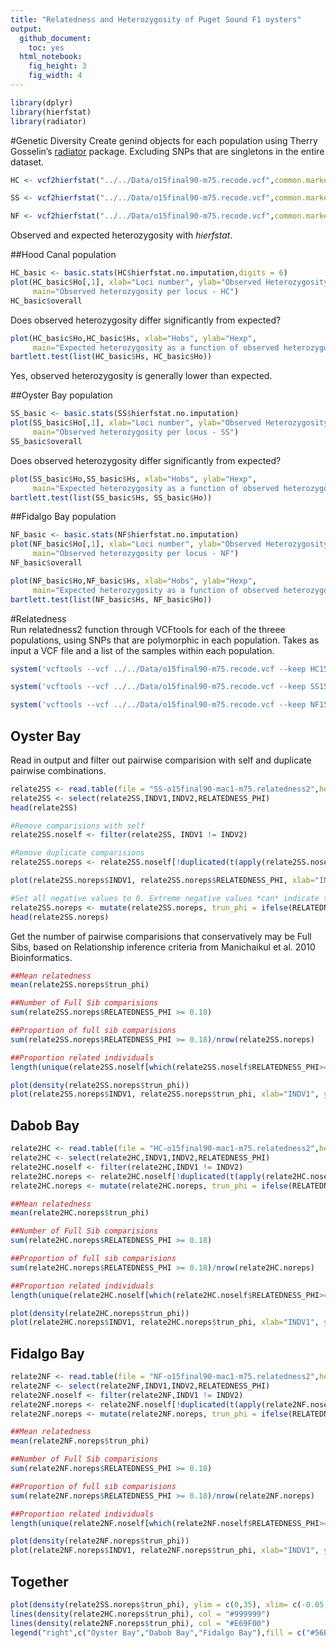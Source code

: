 ```yaml
---
title: "Relatedness and Heterozygosity of Puget Sound F1 oysters"
output:
  github_document:
    toc: yes
  html_notebook:
    fig_height: 3
    fig_width: 4
---
```

 
```r
library(dplyr)
library(hierfstat)
library(radiator)
```
#Genetic Diversity
Create genind objects for each population using Therry Gosselin's [radiator](https://rdrr.io/github/thierrygosselin/radiator/man/vcf2hierfstat.html) package. Excluding SNPs that are singletons in the entire dataset.
```r
HC <- vcf2hierfstat("../../Data/o15final90-m75.recode.vcf",common.markers = FALSE,strata = "o15_three.strata",pop.select = "HC",parallel.core = 2)

SS <- vcf2hierfstat("../../Data/o15final90-m75.recode.vcf",common.markers = FALSE,strata = "o15_three.strata",pop.select = "SS",parallel.core = 2)

NF <- vcf2hierfstat("../../Data/o15final90-m75.recode.vcf",common.markers = FALSE,strata = "o15_three.strata",pop.select = "NF",parallel.core = 2)
```
Observed and expected heterozygosity with *hierfstat*.  

##Hood Canal population

```r
HC_basic <- basic.stats(HC$hierfstat.no.imputation,digits = 6)
plot(HC_basic$Ho[,1], xlab="Loci number", ylab="Observed Heterozygosity", 
     main="Observed heterozygosity per locus - HC")
HC_basic$overall
```
Does observed heterozygosity differ significantly from expected?

```r
plot(HC_basic$Ho,HC_basic$Hs, xlab="Hobs", ylab="Hexp", 
     main="Expected heterozygosity as a function of observed heterozygosity per locus- HC")
bartlett.test(list(HC_basic$Hs, HC_basic$Ho))
```
Yes, observed heterozygosity is generally lower than expected.  

##Oyster Bay population

```r
SS_basic <- basic.stats(SS$hierfstat.no.imputation)
plot(SS_basic$Ho[,1], xlab="Loci number", ylab="Observed Heterozygosity", 
     main="Observed heterozygosity per locus - SS")
SS_basic$overall
```
Does observed heterozygosity differ significantly from expected?

```r
plot(SS_basic$Ho,SS_basic$Hs, xlab="Hobs", ylab="Hexp", 
     main="Expected heterozygosity as a function of observed heterozygosity per locus- SS")
bartlett.test(list(SS_basic$Hs, SS_basic$Ho))
```
##Fidalgo Bay population

```r
NF_basic <- basic.stats(NF$hierfstat.no.imputation)
plot(NF_basic$Ho[,1], xlab="Loci number", ylab="Observed Heterozygosity", 
     main="Observed heterozygosity per locus - NF")
NF_basic$overall
```

```r
plot(NF_basic$Ho,NF_basic$Hs, xlab="Hobs", ylab="Hexp", 
     main="Expected heterozygosity as a function of observed heterozygosity per locus- NF")
bartlett.test(list(NF_basic$Hs, NF_basic$Ho))
```

#Relatedness  
Run relatedness2 function through VCFtools for each of the threee populations, using SNPs that are polymorphic in each population. Takes as input a VCF file and a list of the samples within each population.
```r
system('vcftools --vcf ../../Data/o15final90-m75.recode.vcf --keep HC15.pop --mac 1 --relatedness2 --out HC-o15final90-mac1-m75')

system('vcftools --vcf ../../Data/o15final90-m75.recode.vcf --keep SS15.pop --mac 1 --relatedness2 --out SS-o15final90-mac1-m75')

system('vcftools --vcf ../../Data/o15final90-m75.recode.vcf --keep NF15.pop --mac 1 --relatedness2 --out NF-o15final90-mac1-m75')
```

## Oyster Bay  
Read in output and filter out pairwise comparision with self and duplicate pairwise combinations.
```r
relate2SS <- read.table(file = "SS-o15final90-mac1-m75.relatedness2",header = T)
relate2SS <- select(relate2SS,INDV1,INDV2,RELATEDNESS_PHI)
head(relate2SS)
```

```r
#Remove comparisions with self
relate2SS.noself <- filter(relate2SS, INDV1 != INDV2)

#Remove duplicate comparisions
relate2SS.noreps <- relate2SS.noself[!duplicated(t(apply(relate2SS.noself,1,sort))),]

plot(relate2SS.noreps$INDV1, relate2SS.noreps$RELATEDNESS_PHI, xlab="INDV1", ylab="PHI values",main="All PHI values", las=2)

#Set all negative values to 0. Extreme negative values *can* indicate that the two individuals are from different populations, but these are all generally low frequency.
relate2SS.noreps <- mutate(relate2SS.noreps, trun_phi = ifelse(RELATEDNESS_PHI < 0, 0, RELATEDNESS_PHI))
head(relate2SS.noreps)
```
Get the number of pairwise comparisions that conservatively may be Full Sibs, based on Relationship inference criteria from Manichaikul et al. 2010 Bioinformatics.
```r
##Mean relatedness
mean(relate2SS.noreps$trun_phi)
```
```r
##Number of Full Sib comparisions
sum(relate2SS.noreps$RELATEDNESS_PHI >= 0.18)
```
```r
##Proportion of full sib comparisions
sum(relate2SS.noreps$RELATEDNESS_PHI >= 0.18)/nrow(relate2SS.noreps)
```
```r
##Proportion related individuals
length(unique(relate2SS.noself[which(relate2SS.noself$RELATEDNESS_PHI>=0.18),1]))/length(unique(relate2SS.noself[,1]))
```

```r
plot(density(relate2SS.noreps$trun_phi))
plot(relate2SS.noreps$INDV1, relate2SS.noreps$trun_phi, xlab="INDV1", ylab="Truncated PHI values",main="Truncated PHI values", las=2)
```

## Dabob Bay  
```r
relate2HC <- read.table(file = "HC-o15final90-mac1-m75.relatedness2",header = T)
relate2HC <- select(relate2HC,INDV1,INDV2,RELATEDNESS_PHI) 
relate2HC.noself <- filter(relate2HC,INDV1 != INDV2)
relate2HC.noreps <- relate2HC.noself[!duplicated(t(apply(relate2HC.noself,1,sort))),]
relate2HC.noreps <- mutate(relate2HC.noreps, trun_phi = ifelse(RELATEDNESS_PHI < 0, 0, RELATEDNESS_PHI))
```

```r
##Mean relatedness
mean(relate2HC.noreps$trun_phi)
```
```r
##Number of Full Sib comparisions
sum(relate2HC.noreps$RELATEDNESS_PHI >= 0.18)
```
```r
##Proportion of full sib comparisions
sum(relate2HC.noreps$RELATEDNESS_PHI >= 0.18)/nrow(relate2HC.noreps)
```
```r
##Proportion related individuals
length(unique(relate2HC.noself[which(relate2HC.noself$RELATEDNESS_PHI>=0.18),1]))/length(unique(relate2HC.noself[,1]))
```

```r
plot(density(relate2HC.noreps$trun_phi))
plot(relate2HC.noreps$INDV1, relate2HC.noreps$trun_phi, xlab="INDV1", ylab="Truncated PHI values",main="Truncated PHI values", las=2)
```

## Fidalgo Bay
```r
relate2NF <- read.table(file = "NF-o15final90-mac1-m75.relatedness2",header = T)
relate2NF <- select(relate2NF,INDV1,INDV2,RELATEDNESS_PHI) 
relate2NF.noself <- filter(relate2NF,INDV1 != INDV2)
relate2NF.noreps <- relate2NF.noself[!duplicated(t(apply(relate2NF.noself,1,sort))),]
relate2NF.noreps <- mutate(relate2NF.noreps, trun_phi = ifelse(RELATEDNESS_PHI < 0, 0, RELATEDNESS_PHI))
```

```r
##Mean relatedness
mean(relate2NF.noreps$trun_phi)
```
```r
##Number of Full Sib comparisions
sum(relate2NF.noreps$RELATEDNESS_PHI >= 0.18)
```
```r
##Proportion of full sib comparisions
sum(relate2NF.noreps$RELATEDNESS_PHI >= 0.18)/nrow(relate2NF.noreps)
```
```r
##Proportion related individuals
length(unique(relate2NF.noself[which(relate2NF.noself$RELATEDNESS_PHI>=0.18),1]))/length(unique(relate2NF.noself[,1]))
```
```r
plot(density(relate2NF.noreps$trun_phi))
plot(relate2NF.noreps$INDV1, relate2NF.noreps$trun_phi, xlab="INDV1", ylab="Truncated PHI values",main="Truncated PHI values", las=2)
```
## Together
```r
plot(density(relate2SS.noreps$trun_phi), ylim = c(0,35), xlim= c(-0.05,0.4),main = "Distribution of F1 Kinship Estimates", xlab = "Relatedness", col = "#56B4E9")
lines(density(relate2HC.noreps$trun_phi), col = "#999999")
lines(density(relate2NF.noreps$trun_phi), col = "#E69F00")
legend("right",c("Oyster Bay","Dabob Bay","Fidalgo Bay"),fill = c("#56B4E9","#999999","#E69F00"))
```
